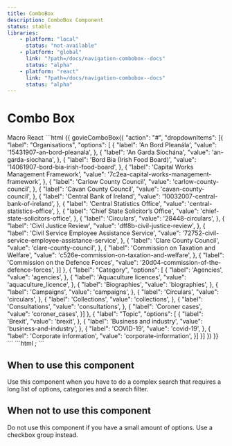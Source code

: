```yaml
---
title: ComboBox
description: ComboBox Component
status: stable
libraries:
    - platform: "local"
      status: "not-available"
    - platform: "global"
      link: "?path=/docs/navigation-combobox--docs"
      status: "alpha"
    - platform: "react"
      link: "?path=/docs/navigation-combobox--docs"
      status: "alpha"
---
```


# Combo Box

<ComponentStatusBlock componentId="combo-box" />

<ComponentContainer>
  <ComboBox {...{
    action: '#',
    id: 'ComboBoxId',
    dropdownItems: [
      {
        label: 'Organisations',
        options: [
          {
            label: 'An Bord Pleanála',
            value: '15431907-an-bord-pleanala',
          },
          {
            label: 'An Garda Síochána',
            value: 'an-garda-siochana',
          },
          {
            label: 'Bord Bia (Irish Food Board)',
            value: '14061907-bord-bia-irish-food-board',
          },
          {
            label: 'Capital Works Management Framework',
            value: '7c2ea-capital-works-management-framework',
          },
          {
            label: 'Carlow County Council',
            value: 'carlow-county-council',
          },
          {
            label: 'Cavan County Council',
            value: 'cavan-county-council',
          },
          {
            label: 'Central Bank of Ireland',
            value: '10032007-central-bank-of-ireland',
          },
        ],
      },
      {
        label: 'Category',
        options: [
          {
            label: 'Agencies',
            value: 'agencies',
          },
          {
            label: 'Aquaculture licences',
            value: 'aquaculture_licence',
          },
          {
            label: 'Biographies',
            value: 'biographies',
          },
          {
            label: 'Campaigns',
            value: 'campaigns',
          },
          {
            label: 'Circulars',
            value: 'circulars',
          },
          {
            label: 'Collections',
            value: 'collections',
          },
          {
            label: 'Consultations',
            value: 'consultations',
          },
          {
            label: 'Coroner cases',
            value: 'coroner_cases',
          },
          {
            label: 'Departments',
            value: 'departments',
          },
          {
            label: 'Forms',
            value: 'forms',
          },
          {
            label: 'IGEES Publications',
            value: 'igees_publication',
          },
          {
            label: 'Local authorities',
            value: 'local_authorities',
          },
          {
            label: 'News',
            value: 'news',
          },
        ],
      },
      {
        label: 'Topic',
        options: [
          {
            label: 'Brexit',
            value: 'brexit',
          },
          {
            label: 'Business and industry',
            value: 'business-and-industry',
          },
          {
            label: 'COVID-19',
            value: 'covid-19',
          },
          {
            label: 'Corporate information',
            value: 'corporate-information',
          },
          {
            label: 'Crime, justice and law',
            value: 'crime-justice-and-law',
          },
          {
            label: 'Defence and armed forces',
            value: 'defence-and-armed-force',
          },
          {
            label: 'Education, training and skills',
            value: 'education-training-and-skills',
          },
          {
            label: 'News',
            value: 'news',
          },
          {
            label: 'Organisation information',
            value: 'organisation_information',
          },
          {
            label: 'Policies',
            value: 'policies',
          },
          {
            label: 'Policy information',
            value: 'policy_information',
          },
          {
            label: 'Press releases',
            value: 'press_releases',
          },
        ],
      },
    ],
  }} />
</ComponentContainer>

<Tabs id="tab1">
   <TabList>
    <TabItem value="tab11" checked>Macro</TabItem>
    <TabItem value="tab12">React</TabItem>
  </TabList>
  <TabPanel value="tab11">
    ```html
    {{ govieComboBox({
    "action": "#",
    "dropdownItems": [{
    "label": "Organisations",
    "options": [
      {
        "label": 'An Bord Pleanála',
        "value": '15431907-an-bord-pleanala',
      },
      {
        "label": 'An Garda Síochána',
        "value": 'an-garda-siochana',
      },
      {
        "label": 'Bord Bia (Irish Food Board)',
        "value": '14061907-bord-bia-irish-food-board',
      },
      {
        "label": 'Capital Works Management Framework',
        "value": '7c2ea-capital-works-management-framework',
      },
      {
        "label": 'Carlow County Council',
        "value": 'carlow-county-council',
      },
      {
        "label": 'Cavan County Council',
        "value": 'cavan-county-council',
      },
      {
        "label": 'Central Bank of Ireland',
        "value": '10032007-central-bank-of-ireland',
      },
      {
        "label": 'Central Statistics Office',
        "value": 'central-statistics-office',
      },
      {
        "label": 'Chief State Solicitor’s Office',
        "value": 'chief-state-solicitors-office',
      },
      {
        "label": 'Circulars',
        "value": '28448-circulars',
      },
      {
        "label": 'Civil Justice Review',
        "value": 'dff8b-civil-justice-review',
      },
      {
        "label": 'Civil Service Employee Assistance Service',
        "value": '72752-civil-service-employee-assistance-service',
      },
      {
        "label": 'Clare County Council',
        "value": 'clare-county-council',
      },
      {
        "label": 'Commission on Taxation and Welfare',
        "value": 'c526e-commission-on-taxation-and-welfare',
      },
      {
        "label": 'Commission on the Defence Forces',
        "value": '20d04-commission-of-the-defence-forces',
      }]
    }, 
    {
      "label": "Category",
      "options": [
      {
        "label": 'Agencies',
        "value": 'agencies',
      },
      {
        "label": 'Aquaculture licences',
        "value": 'aquaculture_licence',
      },
      {
        "label": 'Biographies',
        "value": 'biographies',
      },
      {
        "label": 'Campaigns',
        "value": 'campaigns',
      },
      {
        "label": 'Circulars',
        "value": 'circulars',
      },
      {
        "label": 'Collections',
        "value": 'collections',
      },
      {
        "label": 'Consultations',
        "value": 'consultations',
      },
      {
        "label": 'Coroner cases',
        "value": 'coroner_cases',
      }]
    }, 
    {
      "label": "Topic",
      "options": [
      {
        "label": 'Brexit',
        "value": 'brexit',
      },
      {
        "label": 'Business and industry',
        "value": 'business-and-industry',
      },
      {
        "label": 'COVID-19',
        "value": 'covid-19',
      },
      {
        "label": 'Corporate information',
        "value": 'corporate-information',
      }]
    }]
  }) 
  }}
    ```
  </TabPanel>
  <TabPanel value="tab12">
  ```html
  <Combobox
  action="#"
  id="ComboBoxId"
  dropdownItems={[
    {
      label: "Organisations",
      options: [
        {
          label: "An Bord Pleanála",
          value: "15431907-an-bord-pleanala",
        },
        {
          label: "An Garda Síochána",
          value: "an-garda-siochana",
        },
        {
          label: "Bord Bia (Irish Food Board)",
          value: "14061907-bord-bia-irish-food-board",
        },
        {
          label: "Capital Works Management Framework",
          value: "7c2ea-capital-works-management-framework",
        },
        {
          label: "Carlow County Council",
          value: "carlow-county-council",
        },
        {
          label: "Cavan County Council",
          value: "cavan-county-council",
        },
        {
          label: "Central Bank of Ireland",
          value: "10032007-central-bank-of-ireland",
        },
      ],
    },
    {
      label: "Category",
      options: [
        {
          label: "Agencies",
          value: "agencies",
        },
        {
          label: "Aquaculture licences",
          value: "aquaculture_licence",
        },
        {
          label: "IGEES Publications",
          value: "igees_publication",
        },
        {
          label: "Local authorities",
          value: "local_authorities",
        },
        {
          label: "News",
          value: "news",
        },
      ],
    },
    {
      label: "Topic",
      options: [
        {
          label: "Brexit",
          value: "brexit",
        },
        {
          label: "Business and industry",
          value: "business-and-industry",
        },
        {
          label: "Organisation information",
          value: "organisation_information",
        },
        {
          label: "Policies",
          value: "policies",
        },
        {
          label: "Policy information",
          value: "policy_information",
        },
        {
          label: "Press releases",
          value: "press_releases",
        },
      ],
    },
  ]}
/>;
  ```

  </TabPanel>
</Tabs>

## When to use this component

Use this component when you have to do a complex search that requires a long list of options, categories and a search filter.

## When not to use this component

Do not use this component if you have a small amount of options. Use a checkbox group instead.


